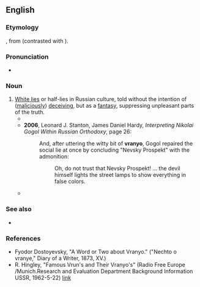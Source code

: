 ==English==
{{rfp|en}}

===Etymology===
{{bor|en|ru|враньё||lying, lies}}, from {{m|ru|врать||to lie}} (contrasted with {{m|ru|ложь}}).

===Pronunciation===
* {{IPA|en|/vɹɑːˈnjəʊ/}}

===Noun===
{{en-noun|-}}

# [[white lie|White lies]] or half-lies in Russian culture, told without the intention of ([[malicious]]ly) [[deceive|deceiving]], but as a [[fantasy]], suppressing unpleasant parts of the truth.
#* {{quote-newsgroup|en|date=Sep 6 2004|author=Raven|title=Re: OT: Beslan school hostage tragedy (Russia, Putin)|newsgroup=alt.fan.tolkien|url=http://groups.google.com/group/alt.fan.tolkien/msg/945cd87ca6dbb8a4
|passage=If the reports from the Russian authorities aren't all '''vranyo''', there were not many Chechens among the Beslan ghouls.}}
#* '''2006''', Leonard J. Stanton, James Daniel Hardy, ''Interpreting Nikolai Gogol Within Russian Orthodoxy'', page 26:
#*: And, after uttering the witty bit of '''vranyo''', Gogol repaired the social lie at once by concluding "Nevsky Prospekt" with the admonition:
#*:: Oh, do not trust that Nevsky Prospekt! ... the devil himself lights the street lamps to show everything in false colors.
#* {{quote-book|en|year=2007|author=David Shulman|title=From Hire to Liar: The Role of Deception in the Workplace|isbn=080144473X|page=79
|passage=The term ''vranyo'' in Russian describes the subtle collective participation people can have in deception. '''Vranyo''' occurs when one person lies to another, the second person recognizes that the first person is lying, and neither of them acknowledges that any lie was spoken. For example, someone states (knowing otherwise) that he will meet monthly production goals. An audience hears this claim and knows it to be false. No one acknowledges the lie publicly. [...] When a co-worker claims to work incredibly hard but is lying and an observer knows that colleague is lying but does not expose the lie—that is '''vranyo'''. In subsequent chapters, workers demonstrate a strong inclination to '''vranyo'''. '''Vranyo''' occurs routinely in meetings [...]}}

===See also===
* {{l|ru|туфта}}

===References===
* Fyodor Dostoyevsky, "A Word or Two about Vranyo." ("Nechto o vranye," Diary of a Writer, 1873, XV.)
* R. Hingley, "Famous Vrun's and Their Vranyo's" (Radio Free Europe /Munich.Research and Evaluation Department Background Information USSR, 1962-5-22) [https://web.archive.org/web/20080224064158/http://www.osa.ceu.hu/files/holdings/300/8/3/text/60-3-312.shtml link]